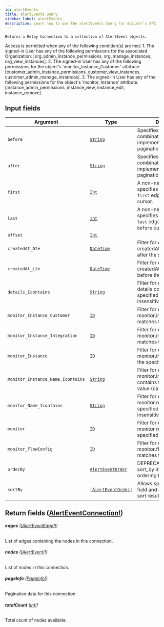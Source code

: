 ```yaml
---
id: alertEvents
title: alertEvents Query
sidebar_label: alertEvents
description: Learn how to use the alertEvents Query for Builder's API.
---
```


    Returns a Relay Connection to a collection of AlertEvent objects.

Access is permitted when any of the following condition(s) are met: 1. The signed-in User has any of the following permissions for the associated Organization: [org_admin_instance_permissions, org_manage_instances, org_view_instances]. 2. The signed-in User has any of the following permissions for the object's 'monitor_Instance_Customer' attribute: [customer_admin_instance_permissions, customer_view_instances, customer_admin_manage_instances]. 3. The signed-in User has any of the following permissions for the object's 'monitor_Instance' attribute: [instance_admin_permissions, instance_view, instance_edit, instance_remove].

## Input fields

| Argument                          | Type                                                               | Description                                                                                      |
| --------------------------------- | ------------------------------------------------------------------ | ------------------------------------------------------------------------------------------------ |
| `before`                          | [`String`](/self-managed/composer/builder/api/schema/scalar/String.mdx)                           | Specifies a cursor for use in combination with `last` to implement backward pagination.          |
| `after`                           | [`String`](/self-managed/composer/builder/api/schema/scalar/String.mdx)                           | Specifies a cursor for use in combination with `first` to implement forward pagination.          |
| `first`                           | [`Int`](/self-managed/composer/builder/api/schema/scalar/Int.mdx)                                 | A non-negative integer that specifies to return at most `first` edges after the `after` cursor.  |
| `last`                            | [`Int`](/self-managed/composer/builder/api/schema/scalar/Int.mdx)                                 | A non-negative integer that specifies to return at most `last` edges before the `before` cursor. |
| `offset`                          | [`Int`](/self-managed/composer/builder/api/schema/scalar/Int.mdx)                                 |                                                                                                  |
| `createdAt_Gte`                   | [`DateTime`](/self-managed/composer/builder/api/schema/scalar/DateTime.mdx)                       | Filter for objects where createdAt occurs on or after the specified value.                       |
| `createdAt_Lte`                   | [`DateTime`](/self-managed/composer/builder/api/schema/scalar/DateTime.mdx)                       | Filter for objects where createdAt occurs on or before the specified value.                      |
| `details_Icontains`               | [`String`](/self-managed/composer/builder/api/schema/scalar/String.mdx)                           | Filter for objects where details contains the specified value (case insensitive).                |
| `monitor_Instance_Customer`       | [`ID`](/self-managed/composer/builder/api/schema/scalar/ID.mdx)                                   | Filter for objects where monitor.instance.customer matches the specified ID.                     |
| `monitor_Instance_Integration`    | [`ID`](/self-managed/composer/builder/api/schema/scalar/ID.mdx)                                   | Filter for objects where monitor.instance.integration matches the specified ID.                  |
| `monitor_Instance`                | [`ID`](/self-managed/composer/builder/api/schema/scalar/ID.mdx)                                   | Filter for objects where monitor.instance matches the specified ID.                              |
| `monitor_Instance_Name_Icontains` | [`String`](/self-managed/composer/builder/api/schema/scalar/String.mdx)                           | Filter for objects where monitor.instance.name contains the specified value (case insensitive).  |
| `monitor_Name_Icontains`          | [`String`](/self-managed/composer/builder/api/schema/scalar/String.mdx)                           | Filter for objects where monitor.name contains the specified value (case insensitive).           |
| `monitor`                         | [`ID`](/self-managed/composer/builder/api/schema/scalar/ID.mdx)                                   | Filter for objects where monitor matches the specified ID.                                       |
| `monitor_FlowConfig`              | [`ID`](/self-managed/composer/builder/api/schema/scalar/ID.mdx)                                   | Filter for objects where monitor.flowConfig matches the specified ID.                            |
| `orderBy`                         | [`AlertEventOrder`](/self-managed/composer/builder/api/schema/input_object/AlertEventOrder.mdx)   | DEPRECATED. Prefer using sort_by instead as it allows ordering by many fields.                   |
| `sortBy`                          | [`[AlertEventOrder]`](/self-managed/composer/builder/api/schema/input_object/AlertEventOrder.mdx) | Allows specifying many field and direction pairs to sort results by.                             |

## Return fields ([AlertEventConnection!](/self-managed/composer/builder/api/schema/object/AlertEventConnection.mdx))

###### <b>edges</b> ([[AlertEventEdge]!](/self-managed/composer/builder/api/schema/object/AlertEventEdge.mdx))

List of edges containing the nodes in this connection.

###### <b>nodes</b> ([[AlertEvent]!](/self-managed/composer/builder/api/schema/object/AlertEvent.mdx))

List of nodes in this connection.

###### <b>pageInfo</b> ([PageInfo!](/self-managed/composer/builder/api/schema/object/PageInfo.mdx))

Pagination data for this connection.

###### <b>totalCount</b> ([Int!](/self-managed/composer/builder/api/schema/scalar/Int.mdx))

Total count of nodes available.
